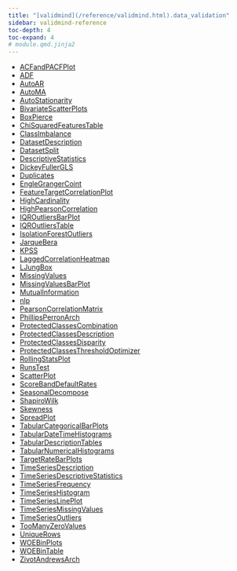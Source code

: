 ```yaml
---
title: "[validmind](/reference/validmind.html).data_validation"
sidebar: validmind-reference
toc-depth: 4
toc-expand: 4
# module.qmd.jinja2
---
```


- [ACFandPACFPlot](data_validation/ACFandPACFPlot.qmd)
- [ADF](data_validation/ADF.qmd)
- [AutoAR](data_validation/AutoAR.qmd)
- [AutoMA](data_validation/AutoMA.qmd)
- [AutoStationarity](data_validation/AutoStationarity.qmd)
- [BivariateScatterPlots](data_validation/BivariateScatterPlots.qmd)
- [BoxPierce](data_validation/BoxPierce.qmd)
- [ChiSquaredFeaturesTable](data_validation/ChiSquaredFeaturesTable.qmd)
- [ClassImbalance](data_validation/ClassImbalance.qmd)
- [DatasetDescription](data_validation/DatasetDescription.qmd)
- [DatasetSplit](data_validation/DatasetSplit.qmd)
- [DescriptiveStatistics](data_validation/DescriptiveStatistics.qmd)
- [DickeyFullerGLS](data_validation/DickeyFullerGLS.qmd)
- [Duplicates](data_validation/Duplicates.qmd)
- [EngleGrangerCoint](data_validation/EngleGrangerCoint.qmd)
- [FeatureTargetCorrelationPlot](data_validation/FeatureTargetCorrelationPlot.qmd)
- [HighCardinality](data_validation/HighCardinality.qmd)
- [HighPearsonCorrelation](data_validation/HighPearsonCorrelation.qmd)
- [IQROutliersBarPlot](data_validation/IQROutliersBarPlot.qmd)
- [IQROutliersTable](data_validation/IQROutliersTable.qmd)
- [IsolationForestOutliers](data_validation/IsolationForestOutliers.qmd)
- [JarqueBera](data_validation/JarqueBera.qmd)
- [KPSS](data_validation/KPSS.qmd)
- [LaggedCorrelationHeatmap](data_validation/LaggedCorrelationHeatmap.qmd)
- [LJungBox](data_validation/LJungBox.qmd)
- [MissingValues](data_validation/MissingValues.qmd)
- [MissingValuesBarPlot](data_validation/MissingValuesBarPlot.qmd)
- [MutualInformation](data_validation/MutualInformation.qmd)
- [nlp](data_validation/nlp.qmd)
- [PearsonCorrelationMatrix](data_validation/PearsonCorrelationMatrix.qmd)
- [PhillipsPerronArch](data_validation/PhillipsPerronArch.qmd)
- [ProtectedClassesCombination](data_validation/ProtectedClassesCombination.qmd)
- [ProtectedClassesDescription](data_validation/ProtectedClassesDescription.qmd)
- [ProtectedClassesDisparity](data_validation/ProtectedClassesDisparity.qmd)
- [ProtectedClassesThresholdOptimizer](data_validation/ProtectedClassesThresholdOptimizer.qmd)
- [RollingStatsPlot](data_validation/RollingStatsPlot.qmd)
- [RunsTest](data_validation/RunsTest.qmd)
- [ScatterPlot](data_validation/ScatterPlot.qmd)
- [ScoreBandDefaultRates](data_validation/ScoreBandDefaultRates.qmd)
- [SeasonalDecompose](data_validation/SeasonalDecompose.qmd)
- [ShapiroWilk](data_validation/ShapiroWilk.qmd)
- [Skewness](data_validation/Skewness.qmd)
- [SpreadPlot](data_validation/SpreadPlot.qmd)
- [TabularCategoricalBarPlots](data_validation/TabularCategoricalBarPlots.qmd)
- [TabularDateTimeHistograms](data_validation/TabularDateTimeHistograms.qmd)
- [TabularDescriptionTables](data_validation/TabularDescriptionTables.qmd)
- [TabularNumericalHistograms](data_validation/TabularNumericalHistograms.qmd)
- [TargetRateBarPlots](data_validation/TargetRateBarPlots.qmd)
- [TimeSeriesDescription](data_validation/TimeSeriesDescription.qmd)
- [TimeSeriesDescriptiveStatistics](data_validation/TimeSeriesDescriptiveStatistics.qmd)
- [TimeSeriesFrequency](data_validation/TimeSeriesFrequency.qmd)
- [TimeSeriesHistogram](data_validation/TimeSeriesHistogram.qmd)
- [TimeSeriesLinePlot](data_validation/TimeSeriesLinePlot.qmd)
- [TimeSeriesMissingValues](data_validation/TimeSeriesMissingValues.qmd)
- [TimeSeriesOutliers](data_validation/TimeSeriesOutliers.qmd)
- [TooManyZeroValues](data_validation/TooManyZeroValues.qmd)
- [UniqueRows](data_validation/UniqueRows.qmd)
- [WOEBinPlots](data_validation/WOEBinPlots.qmd)
- [WOEBinTable](data_validation/WOEBinTable.qmd)
- [ZivotAndrewsArch](data_validation/ZivotAndrewsArch.qmd)
